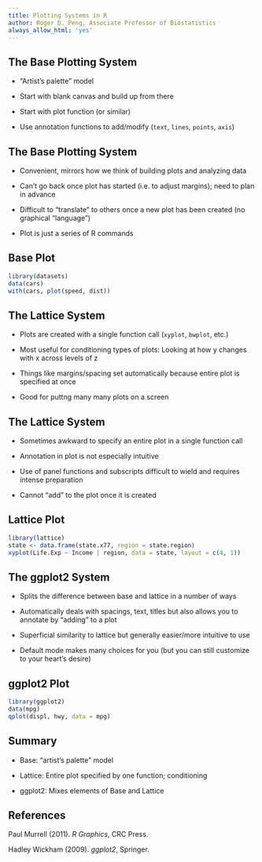 ```yaml
---
title: Plotting Systems in R
author: Roger D. Peng, Associate Professor of Biostatistics
always_allow_html: 'yes'
---
```


## The Base Plotting System

* "Artist's palette" model
* Start with blank canvas and build up from there
* Start with plot function (or similar)

* Use annotation functions to add/modify (`text`, `lines`, `points`,
  `axis`)


## The Base Plotting System

* Convenient, mirrors how we think of building plots and analyzing data

* Can’t go back once plot has started (i.e. to adjust margins); need
  to plan in advance

* Difficult to "translate" to others once a new plot has been created
  (no graphical "language")

* Plot is just a series of R commands


## Base Plot

```r
library(datasets)
data(cars)
with(cars, plot(speed, dist))
```


## The Lattice System

* Plots are created with a single function call (`xyplot`, `bwplot`,
etc.)

* Most useful for conditioning types of plots: Looking at how y changes with x across levels of z

* Things like margins/spacing set automatically because entire plot is
  specified at once

*  Good for puttng many many plots on a screen


## The Lattice System

* Sometimes awkward to specify an entire plot in a single function call

* Annotation in plot is not especially intuitive

* Use of panel functions and subscripts difficult to wield and
  requires intense preparation

* Cannot "add" to the plot once it is created


## Lattice Plot

```r
library(lattice)
state <- data.frame(state.x77, region = state.region)
xyplot(Life.Exp ~ Income | region, data = state, layout = c(4, 1))
```


## The ggplot2 System

* Splits the difference between base and lattice in a number of ways

* Automatically deals with spacings, text, titles but also allows you
  to annotate by "adding" to a plot

* Superficial similarity to lattice but generally easier/more
  intuitive to use

* Default mode makes many choices for you (but you can still customize
  to your heart's desire)



## ggplot2 Plot

```r
library(ggplot2)
data(mpg)
qplot(displ, hwy, data = mpg)
```


## Summary

* Base: "artist's palette" model

* Lattice: Entire plot specified by one function; conditioning

* ggplot2: Mixes elements of Base and Lattice


## References

Paul Murrell (2011). *R Graphics*, CRC Press.

Hadley Wickham (2009). *ggplot2*, Springer.
